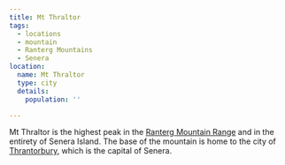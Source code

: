 ```yaml
---
title: Mt Thraltor
tags:
  - locations
  - mountain
  - Ranterg Mountains
  - Senera
location:
  name: Mt Thraltor
  type: city
  details:
    population: ''

---
```


<Stub />

Mt Thraltor is the highest peak in the
[Ranterg Mountain Range](/locations/ranterg-mountains) and in the entirety of Senera
Island. The base of the mountain is home to the city of
[Thrantorbury](/locations/thrantorbury), which is the capital of Senera.
